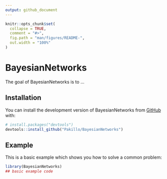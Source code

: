 ```yaml
---
output: github_document
---
```


<!-- README.md is generated from README.Rmd. Please edit that file -->

```r
knitr::opts_chunk$set(
  collapse = TRUE,
  comment = "#>",
  fig.path = "man/figures/README-",
  out.width = "100%"
)
```

# BayesianNetworks

<!-- badges: start -->
<!-- badges: end -->

The goal of BayesianNetworks is to ...

## Installation

You can install the development version of BayesianNetworks from [GitHub](https://github.com/) with:

``` r
# install.packages("devtools")
devtools::install_github("Pakillo/BayesianNetworks")
```

## Example

This is a basic example which shows you how to solve a common problem:

```r
library(BayesianNetworks)
## basic example code
```

